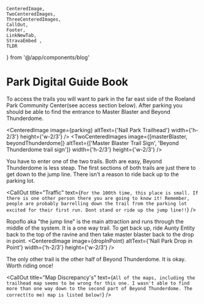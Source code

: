 
    CenteredImage, 
    TwoCenteredImages, 
    ThreeCenteredImages, 
    CallOut,
    Footer, 
    LinkNewTab, 
    StravaEmbed ,
    TLDR
} from '@/app/components/blog'


# Park Digital Guide Book
<TLDR
text="Nall Park is small. It's more of a jump line than a trail system. If you aren't looking for jumps, I would ride somewhere else!"
/>

To access the trails you will want to park in the far east side of the Roeland Park Community Center(see access section below). After parking you should be able to find the entrance to Master Blaster and Beyond Thunderdome.

<CenteredImage image={parking} altText={'Nall Park Trailhead'} width={'h-2/3'} height={'w-2/3'} />
<TwoCenteredImages image={[masterBlaster, beyondThunderdome]} altText={['Master Blaster Trail Sign', 'Beyond Thunderdome trail sign']} width={'h-2/3'} height={'w-2/3'} />

You have to enter one of the two trails. Both are easy, Beyond Thunderdome is less steap. The first sections of both trails are just there to get down to the jump line. There isn't a reason to ride back up to the parking lot.

<CallOut
title="Traffic"
text={`For the 100th time, this place is small. If there is one other person there you are going to know it! Remember, people are probably barrelling down the trail from the parking lot excited for their first run. Dont stand or ride up the jump line!!`}
/>

Ropoflo aka "the jump line" is the main attraction and runs through the middle of the system. It is a one way trail. To get back up, ride Aunty Entity back to the top of the ravine and then take master blaster back to the drop in point.
<CenteredImage image={dropInPoint} altText={'Nall Park Drop in Point'} width={'h-2/3'} height={'w-2/3'} />

The only other trail is the other half of Beyond Thunderdome. It is okay. Worth riding once!

<CallOut
title="Map Discrepancy's"
text={`All of the maps, including the trailhead map seems to be wrong for this one. I wasn't able to find more than one way down to the second part of Beyond Thunderdome. The correct(to me) map is listed below!`}
/>
